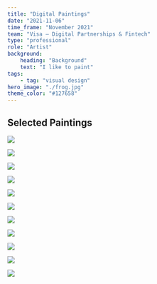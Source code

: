 ```yaml
---
title: "Digital Paintings"
date: "2021-11-06"
time_frame: "November 2021"
team: "Visa – Digital Partnerships & Fintech"
type: "professional"
role: "Artist"
background:
    heading: "Background"
    text: "I like to paint"
tags:
    - tag: "visual design"
hero_image: "./frog.jpg"
theme_color: "#127658"
---
```


## Selected Paintings

![](./balloon.jpg)

![](./bluffs.jpg)

![](./bot.jpg)

![](./bridge.jpg)

![](./cliffs.jpg)

![](./horn.jpg)

![](./hut.png)

![](./mill.jpg)

![](./poly.jpg)

![](./swamp.jpg)

![](./swirl.jpg)
